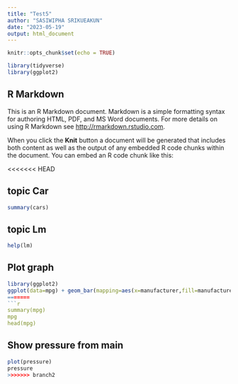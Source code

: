 ```yaml
---
title: "Test5"
author: "SASIWIPHA SRIKUEAKUN"
date: "2023-05-19"
output: html_document
---
```


```r
knitr::opts_chunk$set(echo = TRUE)
```

```r
library(tidyverse)
library(ggplot2)
```

## R Markdown

This is an R Markdown document. Markdown is a simple formatting syntax for authoring HTML, PDF, and MS Word documents. For more details on using R Markdown see <http://rmarkdown.rstudio.com>.

When you click the **Knit** button a document will be generated that includes both content as well as the output of any embedded R code chunks within the document. You can embed an R code chunk like this:

<<<<<<< HEAD

## topic Car
```r
summary(cars)
```



## topic Lm
```r
help(lm)
```

## Plot graph 
```r
library(ggplot2)
ggplot(data=mpg) + geom_bar(mapping=aes(x=manufacturer,fill=manufacturer))
=======
```r
summary(mpg)
mpg
head(mpg)
```


## Show pressure from main
```r
plot(pressure)
pressure
>>>>>>> branch2
```


